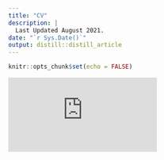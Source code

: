 ```yaml
---
title: "CV"
description: |
  Last Updated August 2021.
date: "`r Sys.Date()`"
output: distill::distill_article
---
```


```r
knitr::opts_chunk$set(echo = FALSE)
```


<embed src="https://github.com/christopherkenny/christopherkenny.github.io/cv/cv.pdf" type="application/pdf" />